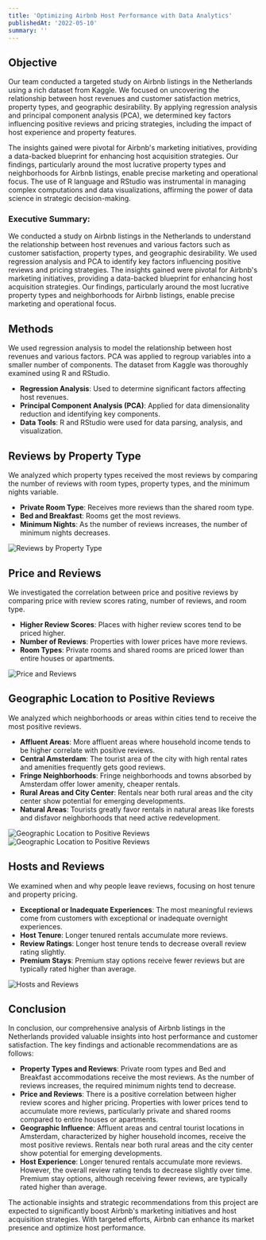 ```yaml
---
title: 'Optimizing Airbnb Host Performance with Data Analytics'
publishedAt: '2022-05-10'
summary: ''
---
```

## Objective

  Our team conducted a targeted study on Airbnb listings in the Netherlands using a rich dataset from Kaggle. We focused on uncovering the relationship between host revenues and customer satisfaction metrics, property types, and geographic desirability. By applying regression analysis and principal component analysis (PCA), we determined key factors influencing positive reviews and pricing strategies, including the impact of host experience and property features.

  The insights gained were pivotal for Airbnb's marketing initiatives, providing a data-backed blueprint for enhancing host acquisition strategies. Our findings, particularly around the most lucrative property types and neighborhoods for Airbnb listings, enable precise marketing and operational focus. The use of R language and RStudio was instrumental in managing complex computations and data visualizations, affirming the power of data science in strategic decision-making.

  ### Executive Summary:
  We conducted a study on Airbnb listings in the Netherlands to understand the relationship between host revenues and various factors such as customer satisfaction, property types, and geographic desirability. We used regression analysis and PCA to identify key factors influencing positive reviews and pricing strategies.
  The insights gained were pivotal for Airbnb&apos;s marketing initiatives, providing a data-backed blueprint for enhancing host acquisition strategies. Our findings, particularly around the most lucrative property types and neighborhoods for Airbnb listings, enable precise marketing and operational focus.


  ## Methods

  We used regression analysis to model the relationship between host revenues and various factors. PCA was applied to regroup variables into a smaller number of components. The dataset from Kaggle was thoroughly examined using R and RStudio.

  - **Regression Analysis**: Used to determine significant factors affecting host revenues.
  - **Principal Component Analysis (PCA)**: Applied for data dimensionality reduction and identifying key components.
  - **Data Tools**: R and RStudio were used for data parsing, analysis, and visualization.

  ## Reviews by Property Type

  We analyzed which property types received the most reviews by comparing the number of reviews with room types, property types, and the minimum nights variable.

  - **Private Room Type**: Receives more reviews than the shared room type.
  - **Bed and Breakfast**: Rooms get the most reviews.
  - **Minimum Nights**: As the number of reviews increases, the number of minimum nights decreases.

  <div className="flex flex-wrap justify-center gap-2.5 max-w-full">
    <Image
      src="/Projects/AirBnb/img_1.png"
      alt="Reviews by Property Type"
      width={800}
      height={200}
      className="w-full h-auto object-contain max-w-lg"
    />
  </div>

  ## Price and Reviews

  We investigated the correlation between price and positive reviews by comparing price with review scores rating, number of reviews, and room type.

  - **Higher Review Scores**: Places with higher review scores tend to be priced higher.
  - **Number of Reviews**: Properties with lower prices have more reviews.
  - **Room Types**: Private rooms and shared rooms are priced lower than entire houses or apartments.

  <div className="flex flex-wrap justify-center gap-2.5 max-w-full">
    <Image
      src="/Projects/AirBnb/img_2.png"
      alt="Price and Reviews"
      width={800}
      height={200}
      className="w-full h-auto object-contain max-w-lg"
    />
  </div>

  ## Geographic Location to Positive Reviews

  We analyzed which neighborhoods or areas within cities tend to receive the most positive reviews.

  - **Affluent Areas**: More affluent areas where household income tends to be higher correlate with positive reviews.
  - **Central Amsterdam**: The tourist area of the city with high rental rates and amenities frequently gets good reviews.
  - **Fringe Neighborhoods**: Fringe neighborhoods and towns absorbed by Amsterdam offer lower amenity, cheaper rentals.
  - **Rural Areas and City Center**: Rentals near both rural areas and the city center show potential for emerging developments.
  - **Natural Areas**: Tourists greatly favor rentals in natural areas like forests and disfavor neighborhoods that need active redevelopment.

  <div className="flex flex-wrap justify-center gap-2.5 max-w-full">
    <Image
      src="/Projects/AirBnb/img_3.png"
      alt="Geographic Location to Positive Reviews"
      width={800}
      height={200}
      className="w-full h-auto object-contain max-w-lg"
    />
    <Image
      src="/Projects/AirBnb/img_5.png"
      alt="Geographic Location to Positive Reviews"
      width={600}
      height={200}
      className="h-auto object-contain"
    />
  </div>

  ## Hosts and Reviews

  We examined when and why people leave reviews, focusing on host tenure and property pricing.

  - **Exceptional or Inadequate Experiences**: The most meaningful reviews come from customers with exceptional or inadequate overnight experiences.
  - **Host Tenure**: Longer tenured rentals accumulate more reviews.
  - **Review Ratings**: Longer host tenure tends to decrease overall review rating slightly.
  - **Premium Stays**: Premium stay options receive fewer reviews but are typically rated higher than average.

  <div className="flex flex-wrap justify-center gap-2.5 max-w-full">
    <Image
      src="/Projects/AirBnb/img_6.png"
      alt="Hosts and Reviews"
      width={800}
      height={200}
      className="w-full h-auto object-contain max-w-lg"
    />
  </div>

  ## Conclusion

  In conclusion, our comprehensive analysis of Airbnb listings in the Netherlands provided valuable insights into host performance and customer satisfaction. The key findings and actionable recommendations are as follows:

  - **Property Types and Reviews**: Private room types and Bed and Breakfast accommodations receive the most reviews. As the number of reviews increases, the required minimum nights tend to decrease.
  - **Price and Reviews**: There is a positive correlation between higher review scores and higher pricing. Properties with lower prices tend to accumulate more reviews, particularly private and shared rooms compared to entire houses or apartments.
  - **Geographic Influence**: Affluent areas and central tourist locations in Amsterdam, characterized by higher household incomes, receive the most positive reviews. Rentals near both rural areas and the city center show potential for emerging developments.
  - **Host Experience**: Longer tenured rentals accumulate more reviews. However, the overall review rating tends to decrease slightly over time. Premium stay options, although receiving fewer reviews, are typically rated higher than average.

  The actionable insights and strategic recommendations from this project are expected to significantly boost Airbnb's marketing initiatives and host acquisition strategies. With targeted efforts, Airbnb can enhance its market presence and optimize host performance.
